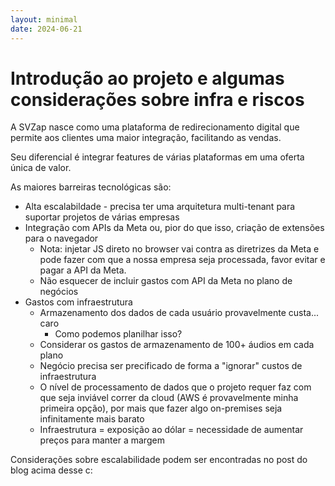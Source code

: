 ```yaml
---
layout: minimal
date: 2024-06-21
---
```


# Introdução ao projeto e algumas considerações sobre infra e riscos

A SVZap nasce como uma plataforma de redirecionamento digital que permite aos clientes uma maior integração, facilitando as vendas.

Seu diferencial é integrar features de várias plataformas em uma oferta única de valor.

As maiores barreiras tecnológicas são:
- Alta escalabildade - precisa ter uma arquitetura multi-tenant para suportar projetos de várias empresas
- Integração com APIs da Meta ou, pior do que isso, criação de extensões para o navegador
    - Nota: injetar JS direto no browser vai contra as diretrizes da Meta e pode fazer com que a nossa empresa seja processada, favor evitar e pagar a API da Meta.
    - Não esquecer de incluir gastos com API da Meta no plano de negócios
- Gastos com infraestrutura
    - Armazenamento dos dados de cada usuário provavelmente custa... caro
        - Como podemos planilhar isso?
    - Considerar os gastos de armazenamento de 100+ áudios em cada plano
    - Negócio precisa ser precificado de forma a "ignorar" custos de infraestrutura
    - O nível de processamento de dados que o projeto requer faz com que seja inviável correr da cloud (AWS é provavelmente minha primeira opção), por mais que fazer algo 
    on-premises seja infinitamente mais barato 
    - Infraestrutura = exposição ao dólar = necessidade de aumentar preços para manter a margem

Considerações sobre escalabilidade podem ser encontradas no post do blog acima desse c: